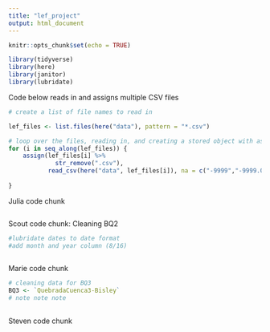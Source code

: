 ```yaml
---
title: "lef_project"
output: html_document
---
```


```r
knitr::opts_chunk$set(echo = TRUE)

library(tidyverse)
library(here)
library(janitor)
library(lubridate)
```

Code below reads in and assigns multiple CSV files
```r
# create a list of file names to read in

lef_files <- list.files(here("data"), pattern = "*.csv")

# loop over the files, reading in, and creating a stored object with assign
for (i in seq_along(lef_files)) {
    assign(lef_files[i] %>%
             str_remove(".csv"),
           read_csv(here("data", lef_files[i]), na = c("-9999","-9999.0","-9999.00")))
  
}


```

Julia code chunk
```r

```

Scout code chunk: Cleaning BQ2
```r
#lubridate dates to date format
#add month and year column (8/16)
  

```

Marie code chunk
```r
# cleaning data for BQ3
BQ3 <- `QuebradaCuenca3-Bisley`
# note note note
  


```

Steven code chunk
```r


```

